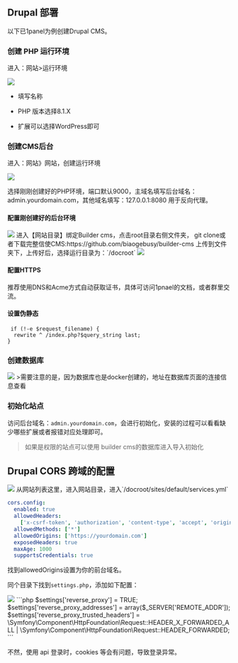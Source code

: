 
<Meta title="部署/Drupal 部署" id="drupal-depoly" />

## Drupal 部署

以下已1panel为例创建Drupal CMS。

### 创建 PHP 运行环境

进入：网站>运行环境

<img src="/assets/storybook/assets/create-php-docker.png" />

- 填写名称

- PHP 版本选择8.1.X

- 扩展可以选择WordPress即可

### 创建CMS后台

进入：网站》网站，创建运行环境

<img src="/assets/storybook/assets/create-cms.png" />

选择刚刚创建好的PHP环境，端口默认9000，主域名填写后台域名：admin.yourdomain.com，其他域名填写：127.0.0.1:8080 用于反向代理。

#### 配置刚创建好的后台环境

<img src="/assets/storybook/assets/cms-domain.png" />
进入【网站目录】绑定Builder cms，点击root目录右侧文件夹， git
clone或者下载完整信使CMS:https://github.com/biaogebusy/builder-cms
上传到文件夹下，上传好后，选择运行目录为：`/docroot`
<img src="/assets/storybook/assets/cms-docroot.png" />

#### 配置HTTPS

推荐使用DNS和Acme方式自动获取证书，具体可访问1pnael的文档，或者群里交流。

#### 设置伪静态

```
 if (!-e $request_filename) {
  rewrite ^ /index.php?$query_string last;
}
```

### 创建数据库

<img src="/assets/storybook/assets/create-mysql.png" />
>需要注意的是，因为数据库也是docker创建的，地址在数据库页面的连接信息查看

### 初始化站点

访问后台域名：`admin.yourdomain.com`，会进行初始化，安装的过程可以看看缺少哪些扩展或者报错对应处理即可。

> 如果是权限的站点可以使用 builder cms的数据库进入导入初始化

## Drupal CORS 跨域的配置

<img src="/assets/storybook/assets/change-cms-config.png" />
从网站列表这里，进入网站目录，进入`/docroot/sites/default/services.yml`

```yml
cors.config:
  enabled: true
  allowedHeaders:
    ['x-csrf-token', 'authorization', 'content-type', 'accept', 'origin', 'x-requested-with']
  allowedMethods: ['*']
  allowedOrigins: ['https://yourdomain.com']
  exposedHeaders: true
  maxAge: 1000
  supportsCredentials: true
```

找到allowedOrigins设置为你的前台域名。

同个目录下找到`settings.php`，添加如下配置：

<img src="/assets/storybook/assets/cms-erverse-proxy.png" />
```php $settings['reverse_proxy'] = TRUE; $settings['reverse_proxy_addresses'] =
array($_SERVER['REMOTE_ADDR']); $settings['reverse_proxy_trusted_headers'] =
\Symfony\Component\HttpFoundation\Request::HEADER_X_FORWARDED_ALL |
\Symfony\Component\HttpFoundation\Request::HEADER_FORWARDED; ```

不然，使用 api 登录时，cookies 等会有问题，导致登录异常。
